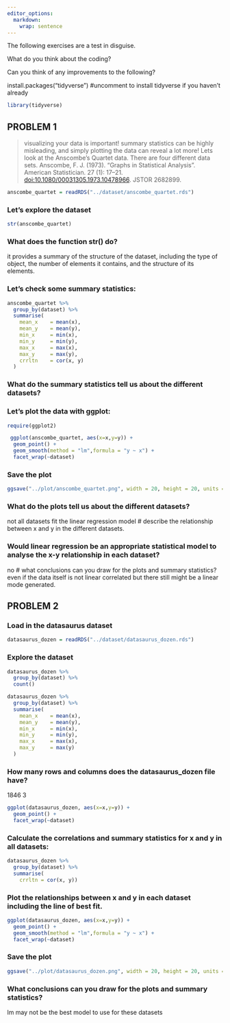 ```yaml
---
editor_options: 
  markdown: 
    wrap: sentence
---
```


The following exercises are a test in disguise.

What do you think about the coding?

Can you think of any improvements to the following?

install.packages("tidyverse") #uncomment to install tidyverse if you haven't already

```r
library(tidyverse)
```

## PROBLEM 1

> visualizing your data is important!
> summary statistics can be highly misleading, and simply plotting the data can reveal a lot more!
> Lets look at the Anscombe's Quartet data.
> There are four different data sets.
> Anscombe, F. J.
> (1973).
> "Graphs in Statistical Analysis".
> American Statistician.
> 27 (1): 17--21.
> <doi:10.1080/00031305.1973.10478966>.
> JSTOR 2682899.

```r
anscombe_quartet = readRDS("../dataset/anscombe_quartet.rds")
```

### Let's explore the dataset

```r
str(anscombe_quartet)
```

### What does the function str() do?

it provides a summary of the structure of the dataset, including the type of object, the number of elements it contains, and the structure of its elements.

### Let's check some summary statistics:

```r
anscombe_quartet %>% 
  group_by(dataset) %>% 
  summarise(
    mean_x    = mean(x),
    mean_y    = mean(y),
    min_x     = min(x),
    min_y     = min(y),
    max_x     = max(x),
    max_y     = max(y),
    crrltn    = cor(x, y)
  )
```

### What do the summary statistics tell us about the different datasets?

### Let's plot the data with ggplot:

```r
require(ggplot2)

 ggplot(anscombe_quartet, aes(x=x,y=y)) +
  geom_point() + 
  geom_smooth(method = "lm",formula = "y ~ x") +
  facet_wrap(~dataset)
```

### Save the plot

```r
ggsave("../plot/anscombe_quartet.png", width = 20, height = 20, units = "cm")
```

### What do the plots tell us about the different datasets?

not all datasets fit the linear regression model \# describe the relationship between x and y in the different datasets.

### Would linear regression be an appropriate statistical model to analyse the x-y relationship in each dataset?

no \# what conclusions can you draw for the plots and summary statistics?
even if the data itself is not linear correlated but there still might be a linear mode generated.

## PROBLEM 2

### Load in the datasaurus dataset

```r
datasaurus_dozen = readRDS("../dataset/datasaurus_dozen.rds")
```

### Explore the dataset

```r
datasaurus_dozen %>%
  group_by(dataset) %>%
  count()

datasaurus_dozen %>% 
  group_by(dataset) %>% 
  summarise(
    mean_x    = mean(x),
    mean_y    = mean(y),
    min_x     = min(x),
    min_y     = min(y),
    max_x     = max(x),
    max_y     = max(y)
  )
```

### How many rows and columns does the datasaurus_dozen file have?

1846 3

```r
ggplot(datasaurus_dozen, aes(x=x,y=y)) +
  geom_point() + 
  facet_wrap(~dataset)
```

### Calculate the correlations and summary statistics for x and y in all datasets:

```r
datasaurus_dozen %>%
  group_by(dataset) %>%
  summarise(
    crrltn = cor(x, y))
```

### Plot the relationships between x and y in each dataset including the line of best fit.

```r
ggplot(datasaurus_dozen, aes(x=x,y=y)) +
  geom_point() + 
  geom_smooth(method = "lm",formula = "y ~ x") +
  facet_wrap(~dataset)
```

### Save the plot

```r
ggsave("../plot/datasaurus_dozen.png", width = 20, height = 20, units = "cm")

```

### What conclusions can you draw for the plots and summary statistics?

lm may not be the best model to use for these datasets
